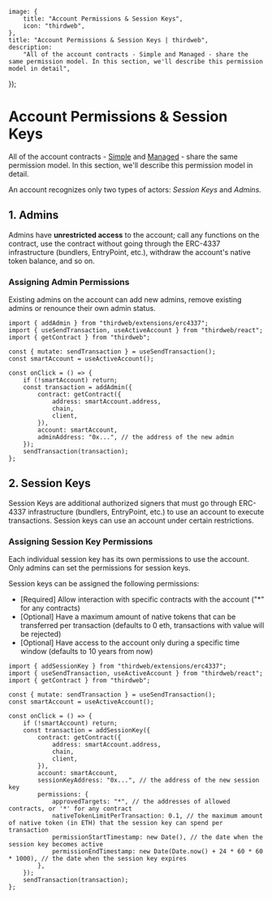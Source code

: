 
	image: {
		title: "Account Permissions & Session Keys",
		icon: "thirdweb",
	},
	title: "Account Permissions & Session Keys | thirdweb",
	description:
		"All of the account contracts - Simple and Managed - share the same permission model. In this section, we'll describe this permission model in detail",
});

# Account Permissions & Session Keys

All of the account contracts - [Simple](https://thirdweb.com/thirdweb.eth/AccountFactory) and [Managed](https://thirdweb.com/thirdweb.eth/ManagedAccountFactory) - share the same permission model. In this section, we'll describe this permission model in detail.

An account recognizes only two types of actors: _Session Keys_ and _Admins_.

## 1. Admins

Admins have **unrestricted access** to the account; call any functions on the contract, use the contract without going through the ERC-4337 infrastructure (bundlers, EntryPoint, etc.), withdraw the account's native token balance, and so on.

### Assigning Admin Permissions

Existing admins on the account can add new admins, remove existing admins or renounce their own admin status.

```tsx
import { addAdmin } from "thirdweb/extensions/erc4337";
import { useSendTransaction, useActiveAccount } from "thirdweb/react";
import { getContract } from "thirdweb";

const { mutate: sendTransaction } = useSendTransaction();
const smartAccount = useActiveAccount();

const onClick = () => {
	if (!smartAccount) return;
	const transaction = addAdmin({
		contract: getContract({
			address: smartAccount.address,
			chain,
			client,
		}),
		account: smartAccount,
		adminAddress: "0x...", // the address of the new admin
	});
	sendTransaction(transaction);
};
```

## 2. Session Keys

Session Keys are additional authorized signers that must go through ERC-4337 infrastructure (bundlers, EntryPoint, etc.) to use an account to execute transactions. Session keys can use an account under certain restrictions.

### Assigning Session Key Permissions

Each individual session key has its own permissions to use the account. Only admins can set the permissions for session keys.

Session keys can be assigned the following permissions:

- [Required] Allow interaction with specific contracts with the account ("*" for any contracts)
- [Optional] Have a maximum amount of native tokens that can be transferred per transaction (defaults to 0 eth, transactions with value will be rejected)
- [Optional] Have access to the account only during a specific time window (defaults to 10 years from now)

```tsx
import { addSessionKey } from "thirdweb/extensions/erc4337";
import { useSendTransaction, useActiveAccount } from "thirdweb/react";
import { getContract } from "thirdweb";

const { mutate: sendTransaction } = useSendTransaction();
const smartAccount = useActiveAccount();

const onClick = () => {
	if (!smartAccount) return;
	const transaction = addSessionKey({
		contract: getContract({
			address: smartAccount.address,
			chain,
			client,
		}),
		account: smartAccount,
		sessionKeyAddress: "0x...", // the address of the new session key
		permissions: {
			approvedTargets: "*", // the addresses of allowed contracts, or '*' for any contract
			nativeTokenLimitPerTransaction: 0.1, // the maximum amount of native token (in ETH) that the session key can spend per transaction
			permissionStartTimestamp: new Date(), // the date when the session key becomes active
			permissionEndTimestamp: new Date(Date.now() + 24 * 60 * 60 * 1000), // the date when the session key expires
		},
	});
	sendTransaction(transaction);
};
```

